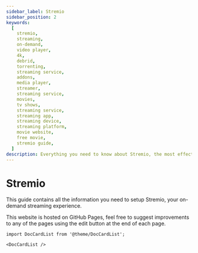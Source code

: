 ```yaml
---
sidebar_label: Stremio
sidebar_position: 2
keywords:
  [
    stremio,
    streaming,
    on-demand,
    video player,
    4k,
    debrid,
    torrenting,
    streaming service,
    addons,
    media player,
    streamer,
    streaming service,
    movies,
    tv shows,
    streaming service,
    streaming app,
    streaming device,
    streaming platform,
    movie website,
    free movie,
    stremio guide,
  ]
description: Everything you need to know about Stremio, the most effective way to stream movies and TV shows.
---
```


# Stremio

This guide contains all the information you need to setup Stremio, your on-demand streaming experience.

This website is hosted on GitHub Pages, feel free to suggest improvements to any of the pages using the edit button at the end of each page.

```mdx-code-block
import DocCardList from '@theme/DocCardList';

<DocCardList />
```
